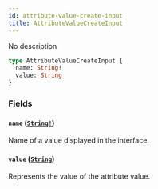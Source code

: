 ```yaml
---
id: attribute-value-create-input
title: AttributeValueCreateInput
---
```


No description

```graphql
type AttributeValueCreateInput {
  name: String!
  value: String
}
```

### Fields

#### `name` ([`String!`](/developer/api-reference/scalars/string.mdx))

Name of a value displayed in the interface.

#### `value` ([`String`](/developer/api-reference/scalars/string.mdx))

Represents the value of the attribute value.
